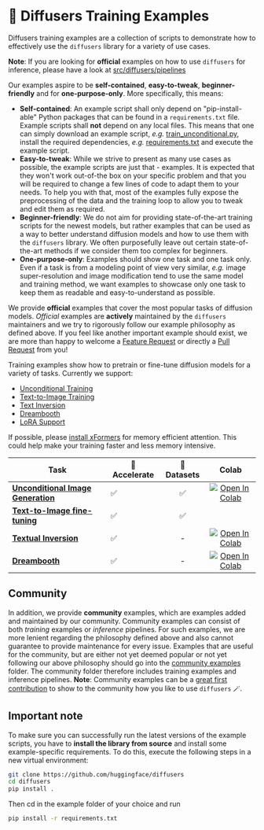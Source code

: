 <!--Copyright 2022 The HuggingFace Team. All rights reserved.

Licensed under the Apache License, Version 2.0 (the "License"); you may not use this file except in compliance with
the License. You may obtain a copy of the License at

http://www.apache.org/licenses/LICENSE-2.0

Unless required by applicable law or agreed to in writing, software distributed under the License is distributed on
an "AS IS" BASIS, WITHOUT WARRANTIES OR CONDITIONS OF ANY KIND, either express or implied. See the License for the
specific language governing permissions and limitations under the License.
-->

# 🧨 Diffusers Training Examples

Diffusers training examples are a collection of scripts to demonstrate how to effectively use the `diffusers` library
for a variety of use cases.

**Note**: If you are looking for **official** examples on how to use `diffusers` for inference, 
please have a look at [src/diffusers/pipelines](https://github.com/huggingface/diffusers/tree/main/src/diffusers/pipelines)

Our examples aspire to be **self-contained**, **easy-to-tweak**, **beginner-friendly** and for **one-purpose-only**.
More specifically, this means:

- **Self-contained**: An example script shall only depend on "pip-install-able" Python packages that can be found in a `requirements.txt` file. Example scripts shall **not** depend on any local files. This means that one can simply download an example script, *e.g.* [train_unconditional.py](https://github.com/huggingface/diffusers/blob/main/examples/unconditional_image_generation/train_unconditional.py), install the required dependencies, *e.g.* [requirements.txt](https://github.com/huggingface/diffusers/blob/main/examples/unconditional_image_generation/requirements.txt) and execute the example script.
- **Easy-to-tweak**: While we strive to present as many use cases as possible, the example scripts are just that - examples. It is expected that they won't work out-of-the box on your specific problem and that you will be required to change a few lines of code to adapt them to your needs. To help you with that, most of the examples fully expose the preprocessing of the data and the training loop to allow you to tweak and edit them as required.
- **Beginner-friendly**: We do not aim for providing state-of-the-art training scripts for the newest models, but rather examples that can be used as a way to better understand diffusion models and how to use them with the `diffusers` library. We often purposefully leave out certain state-of-the-art methods if we consider them too complex for beginners.
- **One-purpose-only**: Examples should show one task and one task only. Even if a task is from a modeling 
point of view very similar, *e.g.* image super-resolution and image modification tend to use the same model and training method, we want examples to showcase only one task to keep them as readable and easy-to-understand as possible.

We provide **official** examples that cover the most popular tasks of diffusion models.
*Official* examples are **actively** maintained by the `diffusers` maintainers and we try to rigorously follow our example philosophy as defined above. 
If you feel like another important example should exist, we are more than happy to welcome a [Feature Request](https://github.com/huggingface/diffusers/issues/new?assignees=&labels=&template=feature_request.md&title=) or directly a [Pull Request](https://github.com/huggingface/diffusers/compare) from you!

Training examples show how to pretrain or fine-tune diffusion models for a variety of tasks. Currently we support:

- [Unconditional Training](./unconditional_training)
- [Text-to-Image Training](./text2image)
- [Text Inversion](./text_inversion)
- [Dreambooth](./dreambooth)
- [LoRA Support](./lora)

If possible, please [install xFormers](../optimization/xformers) for memory efficient attention. This could help make your training faster and less memory intensive.

| Task | 🤗 Accelerate | 🤗 Datasets | Colab
|---|---|:---:|:---:|
| [**Unconditional Image Generation**](./unconditional_training) | ✅ | ✅ | [![Open In Colab](https://colab.research.google.com/assets/colab-badge.svg)](https://colab.research.google.com/github/huggingface/notebooks/blob/main/diffusers/training_example.ipynb)
| [**Text-to-Image fine-tuning**](./text2image) | ✅ | ✅ | 
| [**Textual Inversion**](./text_inversion) | ✅ | - | [![Open In Colab](https://colab.research.google.com/assets/colab-badge.svg)](https://colab.research.google.com/github/huggingface/notebooks/blob/main/diffusers/sd_textual_inversion_training.ipynb)
| [**Dreambooth**](./dreambooth) | ✅ | - | [![Open In Colab](https://colab.research.google.com/assets/colab-badge.svg)](https://colab.research.google.com/github/huggingface/notebooks/blob/main/diffusers/sd_dreambooth_training.ipynb)

## Community

In addition, we provide **community** examples, which are examples added and maintained by our community.
Community examples can consist of both *training* examples or *inference* pipelines.
For such examples, we are more lenient regarding the philosophy defined above and also cannot guarantee to provide maintenance for every issue.
Examples that are useful for the community, but are either not yet deemed popular or not yet following our above philosophy should go into the [community examples](https://github.com/huggingface/diffusers/tree/main/examples/community) folder. The community folder therefore includes training examples and inference pipelines.
**Note**: Community examples can be a [great first contribution](https://github.com/huggingface/diffusers/issues?q=is%3Aopen+is%3Aissue+label%3A%22good+first+issue%22) to show to the community how you like to use `diffusers` 🪄.

## Important note

To make sure you can successfully run the latest versions of the example scripts, you have to **install the library from source** and install some example-specific requirements. To do this, execute the following steps in a new virtual environment:

```bash
git clone https://github.com/huggingface/diffusers
cd diffusers
pip install .
```

Then cd in the example folder of your choice and run

```bash
pip install -r requirements.txt
```
